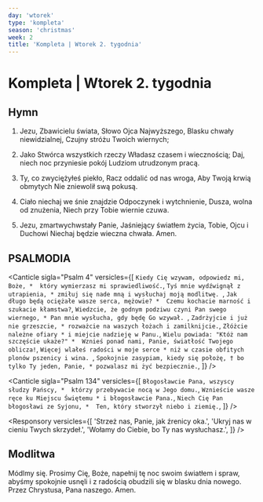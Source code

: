 ```yaml
---
day: 'wtorek'
type: 'kompleta'
season: 'christmas'
week: 2
title: 'Kompleta | Wtorek 2. tygodnia'
---
```


# Kompleta | Wtorek 2. tygodnia

<OpeningVersicle />

<ExaminationOfConscience />

## Hymn

1. Jezu, Zbawicielu świata,
   Słowo Ojca Najwyższego,
   Blasku chwały niewidzialnej,
   Czujny stróżu Twoich wiernych;

2. Jako Stwórca wszystkich rzeczy
   Władasz czasem i wiecznością;
   Daj, niech noc przyniesie pokój
   Ludziom utrudzonym pracą.

3. Ty, co zwyciężyłeś piekło,
   Racz oddalić od nas wroga,
   Aby Twoją krwią obmytych
   Nie zniewolił swą pokusą.

4. Ciało niechaj we śnie znajdzie
   Odpoczynek i wytchnienie,
   Dusza, wolna od znużenia,
   Niech przy Tobie wiernie czuwa.

5. Jezu, zmartwychwstały Panie,
   Jaśniejący światłem życia,
   Tobie, Ojcu i Duchowi
   Niechaj będzie wieczna chwała. Amen.

## PSALMODIA

<Canticle
  sigla="Psalm 4"
  versicles={[
    `Kiedy Cię wzywam, odpowiedz mi, Boże, * 
który wymierzasz mi sprawiedliwość.`,
    `Tyś mnie wydźwignął z utrapienia, *
zmiłuj się nade mną i wysłuchaj moją modlitwę. `,
    `Jak długo będą ociężałe wasze serca, mężowie? * 
Czemu kochacie marność i szukacie kłamstwa?`,
    `Wiedzcie, że godnym podziwu czyni Pan swego wiernego, *
Pan mnie wysłucha, gdy będę Go wzywał. `,
    `Zadrżyjcie i już nie grzeszcie, *
rozważcie na waszych łożach i zamilknijcie.`,
    `Złóżcie należne ofiary *
i miejcie nadzieję w Panu.`,
    `Wielu powiada: "Któż nam szczęście ukaże?" * 
Wznieś ponad nami, Panie, światłość Twojego oblicza!`,
    `Więcej wlałeś radości w moje serce *
niż w czasie obfitych plonów pszenicy i wina. `,
    `Spokojnie zasypiam, kiedy się położę, †
bo tylko Ty jeden, Panie, *
pozwalasz mi żyć bezpiecznie.`,
  ]}
/>

<Canticle
  sigla="Psalm 134"
  versicles={[
    `Błogosławcie Pana, wszyscy słudzy Pańscy, * 
którzy przebywacie nocą w Jego domu.`,
    `Wznieście wasze ręce ku Miejscu Świętemu *
i błogosławcie Pana.`,
    `Niech Cię Pan błogosławi ze Syjonu, * 
Ten, który stworzył niebo i ziemię.`,
  ]}
/>

<Passage
  sigla="1P5,8-9"
  passage="Bądźcie trzeźwi i czuwajcie, bo wasz przeciwnik, diabeł, krąży jak lew ryczący szukając, kogo by pożarł. Wy zaś sprzeciwiajcie mu się mocni w wierze."
/>

<Responsory
  versicles={[
    'Strzeż nas, Panie, jak źrenicy oka.',
    'Ukryj nas w cieniu Twych skrzydeł.',
    'Wołamy do Ciebie, bo Ty nas wysłuchasz.',
  ]}
/>
<NuncDimittis variant={2} />

## Modlitwa

Módlmy się. Prosimy Cię, Boże, napełnij tę noc swoim światłem i spraw, abyśmy spokojnie usnęli i z radością obudzili się w blasku dnia nowego. Przez Chrystusa, Pana naszego. Amen.

<ComplineBlessingAndConcludingVersicle variant={2} />
